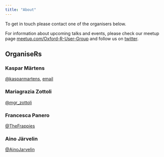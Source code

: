 ```yaml
---
title: "About"
---
```


To get in touch please contact one of the organisers below. 

For information about upcoming talks and events, please check our meetup page [meetup.com/Oxford-R-User-Group](https://www.meetup.com/Oxford-R-User-Group/) and follow us on [twitter](https://twitter.com/rusersoxford).

## OrganiseRs

### Kaspar Märtens

[\@kasparmartens](http://www.twitter.com/kasparmartens), [email](mailto:kaspar.martens@stats.ox.ac.uk)

### Mariagrazia Zottoli

[\@mgr_zottoli](http://www.twitter.com/mgr_zottoli)


### Francesca Panero

[\@TheFrappies](http://www.twitter.com/TheFrappies)

### Aino Järvelin

[\@AinoJarvelin](https://twitter.com/AinoJarvelin)


